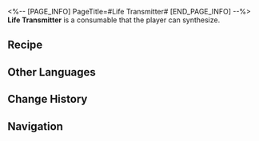 <%-- [PAGE_INFO]
PageTitle=#Life Transmitter#
[END_PAGE_INFO] --%>
{{Consumable Infobox
|id          = 401007
|image       = Item Life Transmitter.png
|type        = undefined
|rarity      = 2
|effect      = Upon use, immediately heals one downed character for 10% of the character's Max HP.
|description = A simple device used to provide life-saving oxygen.
|effectType  = 
|effectType2 = 
|effectType3 = 
|recipe      = {{cx|Source missing}}
|source1     = [[Omni-Synthesizer]]
|source2     = 
|source3     = 
}}
{{Description|''"Breathe in, breathe out. You'll be fine."''}}
'''Life Transmitter''' is a consumable that the player can synthesize.

==Recipe==
{{Recipe
|type             = Synthesis
|group            = Consumable
|Gaseous Liquid   = 2
|Mechanical Parts = 2
|sort             = Gaseous Liquid;Mechanical Parts
}}

==Other Languages==
{{Other Languages
|en   = Life Transmitter
|zhs  = 生命传输器
|zht  = 生命傳輸器
|ja   = ライフトランスミッタ
|ko   = 생명 전송기
|es   = Transmisor de vida
|fr   = Transmetteur de vie
|ru   = Передатчик жизни
|th   = Life Transmitter
|vi   = Máy Chuyển Sinh Mạng
|de   = Lebenstransmitter
|id   = Life Transmitter
|pt   = Transmissor de Vida
}}

==Change History==
{{Change History|1.0}}

==Navigation==
{{Consumable Navbox}}